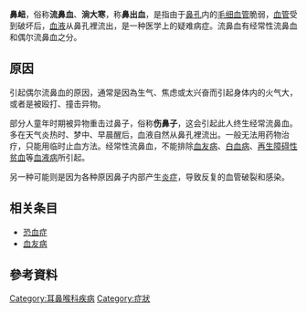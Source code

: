 {{Medical}}
{{Infobox Disease |
 Name = 流鼻血 |
 Image = Epistaxis1.jpg |
 DiseasesDB = 18327 |
 ICD10 = {{ICD10|R|04|0|r|00}} |
 ICD9 = {{ICD9|784.7}} |
 ICDO = |  
 OMIM = |
 MedlinePlus = |
 eMedicineSubj = emerg |
 eMedicineTopic = 806 |
 eMedicine_mult = {{eMedicine2|ent|701}}, {{eMedicine2|ped|1618}} |
 MeshName = Epistaxis |
 MeshNumber = C08.460.261 |
}}
'''鼻衄'''，俗称'''流鼻血'''、'''淌大寒'''，称'''鼻出血'''，是指由于[[鼻|鼻孔]]内的[[毛细血管|毛细血管]]脆弱，[[血管|血管]]受到破坏后，[[血液|血液]]从鼻孔裡流出，是一种医学上的疑难病症。流鼻血有经常性流鼻血和偶尔流鼻血之分。

== 原因 ==
引起偶尔流鼻血的原因，通常是因為生气、焦虑或太兴奋而引起身体内的火气大，或者是被殴打、撞击异物。

部分人童年时期被异物重击过鼻子，俗称'''伤鼻子'''，这会引起此人终生经常流鼻血。多在天气炎热时、梦中、早晨醒后，血液自然从鼻孔裡流出。一般无法用药物治疗，只能用临时止血方法。经常性流鼻血，不能排除[[血友病|血友病]]、[[白血病|白血病]]、[[再生障碍性贫血|再生障碍性贫血]]等[[血液病|血液病]]所引起。

另一种可能则是因为各种原因鼻子内部产生[[炎症|炎症]]，导致反复的血管破裂和感染。
== 相关条目 ==
*[[恐血症|恐血症]]
*[[血友病|血友病]]

== 參考資料 ==
{{reflist}}

{{Hemodynamics}}
{{鼻和鼻部疾病}}
{{Authority control}}
[[Category:耳鼻喉科疾病|Category:耳鼻喉科疾病]]
[[Category:症狀|Category:症狀]]